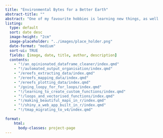 ```yaml
---
title: "Environmental Bytes for a Better Earth"
abstract-title: ""
abstract: "One of my favourite hobbies is learning new things, as well as helping others to do the same. On this page you will find blogs documenting the wide range of skills I have learnt as an Environmental Data Analyst, with everything from low level R coding concepts, all the way to fully fledged environmental data analysis pipelines, interactive dashboards built in Shiny and Tableau, and examples of SQL and database management. I try to post regularly, so come back often to see what's new!"
listing:
  type: default
  sort: date desc
  image-height: "2cm"
  image-placeholder: "../images/place_holder.png"
  date-format: "medium"
  sort-ui: TRUE
  fields: [image, date, title, author, description]
  contents: 
    - "!/an_opinionated_dataframe_cleaner/index.qmd"
    - "!/automated_output_organisation/index.qmd"
    - "/ereefs_extracting_data/index.qmd"
    - "/ereefs_mapping_data/index.qmd"
    - "/ereefs_plotting_data/index.qmd"
    - "/going_loopy_for_for_loops/index.qmd"
    - "!/learning_to_create_custom_functions/index.qmd"
    - "!/loops_and_vectorised_functions/index.qmd"
    - "!/making_beautiful_maps_in_r/index.qmd"
    - "!/shiny_a_web_app_built_in_r/index.qmd"
    - "!/tmap_migrating_to_v4/index.qmd"
    
format:
    html:
      body-classes: project-page
---
```


::: {.column-screen}
```{=html}
<html lang="en">
<head>
  <meta charset="UTF-8">
  <meta http-equiv="X-UA-Compatible content="IE=edge">
  <meta name="viewport" content = "width=device-width, initial-scale=1.0">
  <title>Document</title>
</head>

  <div class="project-background"></div>

```

:::
